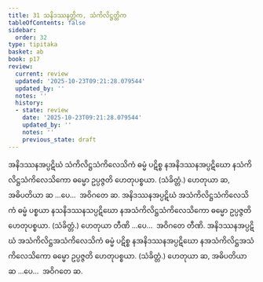 ```yaml
---
title: 31 သနိဒဿနတ္တိက, သံကိလိဋ္ဌတ္တိက
tableOfContents: false
sidebar:
  order: 32
type: tipitaka
basket: ab
book: p17
review:
  current: review
  updated: '2025-10-23T09:21:28.079544'
  updated_by: ''
  notes: ''
  history:
  - state: review
    date: '2025-10-23T09:21:28.079544'
    updated_by: ''
    notes: ''
    previous_state: draft
---
```



<ReviewStatus review={frontmatter.review} showDetails={true} />

<HypothesisAnnotation frontmatter={frontmatter} />

<DynamicBreadcrumb />

<Division number="48" book="p17" e="ch" v="40" p="304">

<Paragraph number="135" book="p17">
အနိဒဿနအပ္ပဋိဃံ သံကိလိဋ္ဌသံကိလေသိကံ ဓမ္မံ ပဋိစ္စ နအနိဒဿနအပ္ပဋိဃော နသံကိလိဋ္ဌသံကိလေသိကော ဓမ္မော ဥပ္ပဇ္ဇတိ ဟေတုပစ္စယာ. (သံခိတ္တံ.) ဟေတုယာ ဆ, အဓိပတိယာ ဆ …ပေ…  အဝိဂတေ ဆ.
</Paragraph>

<Paragraph number="136" book="p17">
အနိဒဿနအပ္ပဋိဃံ အသံကိလိဋ္ဌသံကိလေသိကံ ဓမ္မံ ပစ္စယာ နသနိဒဿနသပ္ပဋိဃော နအသံကိလိဋ္ဌသံကိလေသိကော ဓမ္မော ဥပ္ပဇ္ဇတိ ဟေတုပစ္စယာ. (သံခိတ္တံ.) ဟေတုယာ တီဏိ …ပေ…  အဝိဂတေ တီဏိ.
</Paragraph>

<Paragraph number="137" book="p17">
အနိဒဿနအပ္ပဋိဃံ အသံကိလိဋ္ဌအသံကိလေသိကံ ဓမ္မံ ပဋိစ္စ နအနိဒဿနအပ္ပဋိဃော နအသံကိလိဋ္ဌအသံကိလေသိကော ဓမ္မော ဥပ္ပဇ္ဇတိ ဟေတုပစ္စယာ. (သံခိတ္တံ.) ဟေတုယာ ဆ, အဓိပတိယာ ဆ …ပေ…  အဝိဂတေ ဆ.
</Paragraph>
</Division>